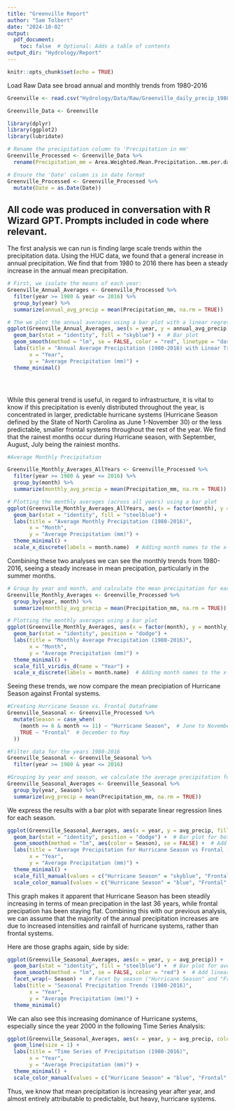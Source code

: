 ```yaml
---
title: "Greenville Report"
author: "Sam Tolbert"
date: "2024-10-02"
output: 
  pdf_document:
    toc: false  # Optional: Adds a table of contents
output_dir: "Hydrology/Report"
---
```


```r
knitr::opts_chunk$set(echo = TRUE)
```

Load Raw Data see broad annual and monthly trends from 1980-2016

```r

Greenville <- read.csv("Hydrology/Data/Raw/Greenville_daily_precip_1980-present_HUC_030201030403_dayMet_split-dates-columns.csv", stringsAsFactors = TRUE)

Greenville_Data <- Greenville

library(dplyr)
library(ggplot2)
library(lubridate)

# Rename the precipitation column to 'Precipitation in mm'
Greenville_Processed <- Greenville_Data %>%
  rename(Precipitation_mm = Area.Weighted.Mean.Precipitation..mm.per.day.)

# Ensure the 'Date' column is in date format
Greenville_Processed <- Greenville_Processed %>%
  mutate(Date = as.Date(Date))
```

All code was produced in conversation with R Wizard GPT. Prompts included in code where relevant.
----

The first analysis we can run is finding large scale trends within the precipitation data. Using the HUC data, we found that a general increase in annual precipitation. We find that from 1980 to 2016 there has been a steady increase in the annual mean precipitation.

```r

# First, we isolate the means of each year:
Greenville_Annual_Averages <- Greenville_Processed %>%
  filter(year >= 1980 & year <= 2016) %>%
  group_by(year) %>%
  summarize(annual_avg_precip = mean(Precipitation_mm, na.rm = TRUE))

# The we plot the annual averages using a bar plot with a linear regression line
ggplot(Greenville_Annual_Averages, aes(x = year, y = annual_avg_precip)) +
  geom_bar(stat = "identity", fill = "skyblue") +  # Bar plot
  geom_smooth(method = "lm", se = FALSE, color = "red", linetype = "dashed") +  # Linear regression line
  labs(title = "Annual Average Precipitation (1980-2016) with Linear Trend",
       x = "Year",
       y = "Average Precipitation (mm)") +
  theme_minimal()





```

While this general trend is useful, in regard to infrastructure, it is vital to know if this precipitation is evenly distributed throughout the year, is concentrated in larger, predictable hurricane systems (Hurricane Season defined by the State of North Carolina as June 1-November 30) or the less predictable, smaller frontal systems throughout the rest of the year. We find that the rainest months occur during Hurricane season, with September, August, July being the rainiest months.

```r

#Average Monthly Precipitation

Greenville_Monthly_Averages_AllYears <- Greenville_Processed %>%
  filter(year >= 1980 & year <= 2016) %>%
  group_by(month) %>%
  summarize(monthly_avg_precip = mean(Precipitation_mm, na.rm = TRUE))

# Plotting the monthly averages (across all years) using a bar plot
ggplot(Greenville_Monthly_Averages_AllYears, aes(x = factor(month), y = monthly_avg_precip)) +
  geom_bar(stat = "identity", fill = "steelblue") +
  labs(title = "Average Monthly Precipitation (1980-2016)",
       x = "Month",
       y = "Average Precipitation (mm)") +
  theme_minimal() +
  scale_x_discrete(labels = month.name)  # Adding month names to the x-axis

```
Combining these two analyses we can see the monthly trends from 1980-2016, seeing a steady increase in mean precipation, particularly in the summer months.

```r

# Group by year and month, and calculate the mean precipitation for each month
Greenville_Monthly_Averages <- Greenville_Processed %>%
  group_by(year, month) %>%
  summarize(monthly_avg_precip = mean(Precipitation_mm, na.rm = TRUE))

# Plotting the monthly averages using a bar plot
ggplot(Greenville_Monthly_Averages, aes(x = factor(month), y = monthly_avg_precip, fill = factor(year))) +
  geom_bar(stat = "identity", position = "dodge") +
  labs(title = "Monthly Average Precipitation (1980-2016)",
       x = "Month",
       y = "Average Precipitation (mm)") +
  theme_minimal() +
  scale_fill_viridis_d(name = "Year") +
  scale_x_discrete(labels = month.name)  # Adding month names to the x-axis

```
Seeing these trends, we now compare the mean precipiation of Hurricane Season against Frontal systems.

```r


#Creating Hurricane Season vs. Frontal Dataframe
Greenville_Seasonal <- Greenville_Processed %>%
  mutate(Season = case_when(
    (month >= 6 & month <= 11) ~ "Hurricane Season",  # June to November
    TRUE ~ "Frontal"  # December to May
  ))

#Filter data for the years 1980-2016
Greenville_Seasonal <- Greenville_Seasonal %>%
  filter(year >= 1980 & year <= 2016)

#Grouping by year and season, we calculate the average precipitation for each year and season
Greenville_Seasonal_Averages <- Greenville_Seasonal %>%
  group_by(year, Season) %>%
  summarize(avg_precip = mean(Precipitation_mm, na.rm = TRUE))

```

We express the results with a bar plot with separate linear regression lines for each season.

```r

ggplot(Greenville_Seasonal_Averages, aes(x = year, y = avg_precip, fill = Season)) +
  geom_bar(stat = "identity", position = "dodge") +  # Bar plot for both seasons side-by-side
  geom_smooth(method = "lm", aes(color = Season), se = FALSE) +  # Add separate linear regression lines for each season
  labs(title = "Average Precipitation for Hurricane Season vs Frontal (1980-2016)",
       x = "Year",
       y = "Average Precipitation (mm)") +
  theme_minimal() +
  scale_fill_manual(values = c("Hurricane Season" = "skyblue", "Frontal" = "orange")) +
  scale_color_manual(values = c("Hurricane Season" = "blue", "Frontal" = "red"))

```

This graph makes it apparent that Hurricane Season has been steadily increasing in terms of mean precipation in the last 36 years, while frontal precipation has been staying flat. Combining this with our previous analysis, we can assume that the majority of the annual precipitation increases are due to increased intensities and rainfall of hurricane systems, rather than frontal systems.

Here are those graphs again, side by side:


```r


ggplot(Greenville_Seasonal_Averages, aes(x = year, y = avg_precip)) +
  geom_bar(stat = "identity", fill = "steelblue") +  # Bar plot for average precipitation
  geom_smooth(method = "lm", se = FALSE, color = "red") +  # Add linear regression line
  facet_wrap(~ Season) +  # Facet by season ("Hurricane Season" and "Frontal")
  labs(title = "Seasonal Precipitation Trends (1980-2016)",
       x = "Year",
       y = "Average Precipitation (mm)") +
  theme_minimal()

```

We can also see this increasing dominance of Hurricane systems, especially since the year 2000 in the following Time Series Analysis:

```r
ggplot(Greenville_Seasonal_Averages, aes(x = year, y = avg_precip, color = Season, group = Season)) +
  geom_line(size = 1) +
  labs(title = "Time Series of Precipitation (1980-2016)",
       x = "Year",
       y = "Average Precipitation (mm)") +
  theme_minimal() +
  scale_color_manual(values = c("Hurricane Season" = "blue", "Frontal" = "red"))


```

Thus, we know that mean precipitation is increasing year after year, and almost entirely attributable to predictable, but heavy, hurricane systems.
